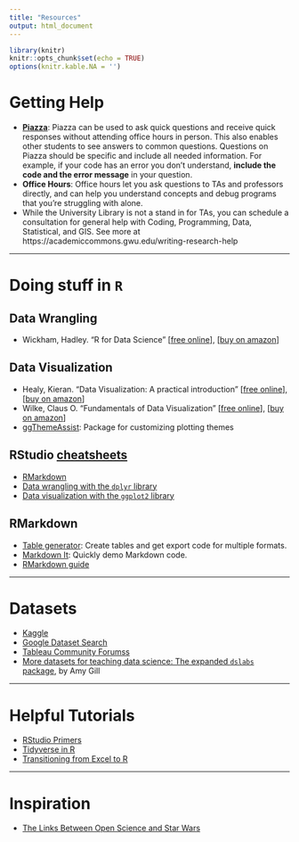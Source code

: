 ```yaml
---
title: "Resources"
output: html_document
---
```


```r
library(knitr)
knitr::opts_chunk$set(echo = TRUE)
options(knitr.kable.NA = '')
```

# Getting Help

- [**Piazza**](piazza.com/gwu/fall2019/emse6574): Piazza can be used to ask quick questions and receive quick responses without attending office hours in person. This also enables other students to see answers to common questions. Questions on Piazza should be specific and include all needed information. For example, if your code has an error you don't understand, **include the code and the error message** in your question.
- **Office Hours**: Office hours let you ask questions to TAs and professors directly, and can help you understand concepts and debug programs that you're struggling with alone.
- While the University Library is not a stand in for TAs, you can schedule a consultation for general help with Coding, Programming, Data, Statistical, and GIS. See more at https://academiccommons.gwu.edu/writing-research-help

---

# Doing stuff in `R`

## Data Wrangling

- Wickham, Hadley. "R for Data Science"
[[free online](https://r4ds.had.co.nz/)],
[[buy on amazon](https://www.amazon.com/Data-Science-Transform-Visualize-Model/dp/1491910399)]

## Data Visualization

- Healy, Kieran. "Data Visualization: A practical introduction"
[[free online](http://socviz.co/)],
[[buy on amazon](https://www.amazon.com/Data-Visualization-Introduction-Kieran-Healy/dp/0691181624)]
- Wilke, Claus O. "Fundamentals of Data Visualization"
[[free online](https://serialmentor.com/dataviz/)],
[[buy on amazon](https://www.amazon.com/Fundamentals-Data-Visualization-Informative-Compelling/dp/1492031089)]
- [ggThemeAssist](https://github.com/calligross/ggthemeassist): Package for customizing plotting themes

## RStudio [cheatsheets](https://www.rstudio.com/resources/cheatsheets/)

- [RMarkdown](https://github.com/rstudio/cheatsheets/raw/master/rmarkdown-2.0.pdf)
- [Data wrangling with the `dplyr` library](https://github.com/rstudio/cheatsheets/raw/master/data-transformation.pdf)
- [Data visualization with the `ggplot2` library](https://github.com/rstudio/cheatsheets/raw/master/data-visualization-2.1.pdf)

## RMarkdown

- [Table generator](http://www.tablesgenerator.com/): Create tables and get export code for multiple formats.
- [Markdown It](https://markdown-it.github.io): Quickly demo Markdown code.
- [RMarkdown guide](http://www.stat.cmu.edu/~cshalizi/rmarkdown/)

---

# Datasets

- [Kaggle](https://www.kaggle.com/datasets)
- [Google Dataset Search](https://toolbox.google.com/datasetsearch)
- [Tableau Community Forumss](https://community.tableau.com/docs/DOC-10635)
- [More datasets for teaching data science: The expanded `dslabs` package](https://simplystatistics.org/2019/07/19/more-datasets-for-teaching-data-science-the-expanded-dslabs-package/), by Amy Gill

---

# Helpful Tutorials

- [RStudio Primers](https://rstudio.cloud/learn/primers)
- [Tidyverse in R](https://www.datacamp.com/community/tutorials/tidyverse-tutorial-r)
- [Transitioning from Excel to R](https://trendct.org/2015/06/12/r-for-beginners-how-to-transition-from-excel-to-r/)

---

# Inspiration

- [The Links Between Open Science and Star Wars](https://medium.com/read-write-participate/open-science-and-star-wars-2577b8081e8f)
